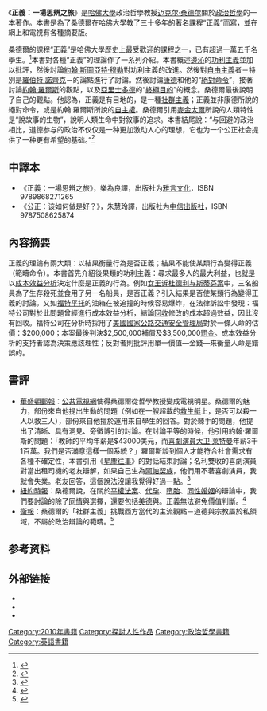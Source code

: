 {{NoteTA
|G1=USState
|2=zh:莱特曼; zh-hans:莱特曼; zh-tw:賴特曼; zh-hk:莱特曼;
}}
{{Infobox Book
| 原名         = ''Justice: What's the Right Thing to Do?''<ref name="Sandel2010">{{cite book|author=Michael J. Sandel|title=Justice: What's the Right Thing to Do?|url=http://books.google.com/books?id=BrdNDG7TTUEC|date=17 August 2010|publisher=Farrar, Straus and Giroux|isbn=978-0-374-53250-5|access-date=2014-05-07|archive-date=2014-07-07|archive-url=https://web.archive.org/web/20140707024557/http://books.google.com/books?id=BrdNDG7TTUEC|dead-url=no}}</ref>
| 中文書名     = 
| 作者         = [[迈克尔·桑德尔|迈克尔·桑德尔]]
| 譯者         = {{flagicon|ROC}}樂為良（雅言文化）；<ref>{{cite book | others=樂為良譯 | title=《正義：一場思辨之旅》 | url=http://books.google.com/books?id=a8khkgEACAAJ | 4= | location=[[台北|台北]] | publisher=雅言文化 | 7= | date=2011年 | language=zh-tw | 10= | isbn=9789868271265 | oclc=862888976 | access-date=2014-05-07 | archive-date=2014-07-07 | archive-url=https://web.archive.org/web/20140707024716/http://books.google.com/books?id=a8khkgEACAAJ | dead-url=no }}</ref><br/>{{flagicon|PRC}}朱慧玲（中信出版社）<ref>{{cite book | others=朱慧玲譯 | title=《公正：该如何做是好?》 | url=http://books.google.com/books?id=cKuuygAACAAJ | 4= | location=[[北京|北京]] | publisher=中信出版社 | date=2011年 | language=zh-cn | isbn=9787508625874 | oclc=712612963 | access-date=2014-05-07 | archive-date=2014-07-07 | archive-url=https://web.archive.org/web/20140707022319/http://books.google.com/books?id=cKuuygAACAAJ | dead-url=no }}{{zh}}</ref>
| 出版日期     = 2010年8月17日
| 中文版       = {{flagicon|ROC}}《正義：一場思辨之旅》（雅言文化）ISBN 978-9-868-27126-5 ；<br/>
{{flagicon|PRC}}《公正：该如何做是好?》（中信出版社）ISBN 978-7-508-62587-4 
| publisher    = Farrar, Straus and Giroux 
| isbn         = 978-0-374-53250-5
| language     = [[英文|英文]]
}}
《'''正義：一場思辨之旅'''》是[[哈佛大學|哈佛大學]]政治哲學教授[[迈克尔·桑德尔|迈克尔·桑德尔]]關於[[政治哲學|政治哲學]]的一本著作。本書是為了桑德爾在哈佛大學教了三十多年的著名課程“正義”而寫，並在網上和電視有各種摘要版。

桑德爾的課程“正義”是哈佛大學歷史上最受歡迎的課程之一，已有超過一萬五千名學生。<ref>{{cite web | url=http://www.justiceharvard.org/ | title=Justice with Michael Sandel - Online Harvard Course Exploring Justice, Equality, Democracy, and Citizenship | publisher=[[哈佛大學|哈佛大學]] | access-date=2014-05-07 | archive-url=https://web.archive.org/web/20140427043908/http://www.justiceharvard.org/ | archive-date=2014-04-27 | dead-url=no }}{{en}}</ref>本書對各種“正義”的理論作了一系列介紹。本書概述[[邊沁|邊沁]]的[[功利主義|功利主義]]並加以批評，然後討論[[約翰·斯圖亞特·穆勒|約翰·斯圖亞特·穆勒]]對功利主義的改進。然後對[[自由主義|自由主義]]者－特別是[[羅伯特·諾齊克|羅伯特·諾齊克]]－的論點進行了討論。然後討論[[康德|康德]]和他的“[[絕對命令|絕對命令]]”，接著討論[[約翰·羅爾斯|約翰·羅爾斯]]的觀點，以及[[亞里士多德|亞里士多德]]的“[[目的_(哲學)|終極目的]]”的概念。桑德爾最後說明了自己的觀點。他認為，正義是有目地的，是一種[[社群主義|社群主義]]；正義並非康德所說的絕對命令，或是約翰·羅爾斯所說的[[自主權|自主權]]。桑德爾引用[[阿拉斯代爾·麥金泰爾|麥金太爾]]所說的人類特性是“說故事的生物”，說明人類生命中對敘事的追求。本書結尾說：“与回避的政治相比，道德参与的政治不仅仅是一种更加激动人心的理想，它也为一个公正社会提供了一种更有希望的基础。”<ref>{{Cite news | url=http://www.ftchinese.com/story/001055969 | title=假如中国大学生听了《公正》课 | date=2014年4月28日 | location=英国 | publisher=《[[金融时报_(英国)|金融时报]]》中文网 | author=何帆 | access-date=2014-05-07 | archive-url=https://web.archive.org/web/20140511124444/http://www.ftchinese.com/story/001055969 | archive-date=2014-05-11 | dead-url=no }}</ref>

==中譯本==
*《正義：一場思辨之旅》，樂為良譯，出版社为[[雅言文化|雅言文化]]，ISBN 9789868271265
*《公正：该如何做是好？》，朱慧玲譯，出版社为[[中信出版社|中信出版社]]，ISBN 9787508625874

==內容摘要==
正義的理論有兩大類：以結果衡量行為是否正義；結果不能使某類行為變得正義（範疇命令）。本書首先介紹後果類的功利主義：尋求最多人的最大利益，也就是以[[成本效益分析|成本效益分析]]決定什麼是正義的行為。例如[[女王诉杜德利与斯蒂芬案|女王诉杜德利与斯蒂芬案]]中，三名船員為了生存殺死並食用了另一名船員，是否正義？引入結果是否使某類行為變得正義的討論。又如[[福特平托|福特平托]]的油箱在被追撞的時候容易爆炸，在法律訴訟中發現：福特公司對於此問題曾經進行成本效益分析，結論[[回收|回收]]修改的成本超過效益，因此沒有回收。福特公司在分析時採用了[[美國國家公路交通安全管理局|美國國家公路交通安全管理局]]對於一條人命的估價：$200,000；本案最後判決$2,500,000補償及$3,500,000[[罰金|罰金]]。成本效益分析的支持者認為決策應該理性；反對者則批評用單一價值—金錢—來衡量人命是錯誤的。

==書評==
* [[華盛頓郵報|華盛頓郵報]]：[[公共電視網|公共電視網]]使得桑德爾從哲學教授變成電視明星。桑德爾的魅力，部份來自他提出生動的問題（例如在一艘超載的[[救生艇|救生艇]]上，是否可以殺一人以救三人），部份來自他擅於運用來自學生的回答。對於棘手的問題，他提出了清晰、具有洞見、旁徵博引的討論。在討論平等的時候，他引用約翰·羅爾斯的問題：「教師的平均年薪是$43000美元，而[[喜劇演員|喜劇演員]][[大卫·莱特曼|大卫·莱特曼]]年薪3千1百萬。我們是否滿意這樣一個系統？」羅爾斯談到個人才能符合社會需求有各種不確定性，本書引用《[[星塵往事|星塵往事]]》的對話結束討論；名利雙收的喜劇演員對當出租司機的老友辯解，如果自己生為[[阿帕契族|阿帕契族]]，他們用不著喜劇演員，我就會失業。老友回答，這個說法沒讓我覺得好過一點。<ref>{{Cite news | url=http://www.washingtonpost.com/wp-dyn/content/article/2009/10/23/AR2009102301912.html | title=Philosophy | author=Dennis Drabelle | publisher=[[華盛頓郵報|華盛頓郵報]] | date=2009年10月25日 | access-date=2014-05-09 | archive-url=https://web.archive.org/web/20140521103003/http://www.washingtonpost.com/wp-dyn/content/article/2009/10/23/AR2009102301912.html | archive-date=2014-05-21 | dead-url=no }}{{en}}</ref>
* [[紐約時報|紐約時報]]：桑德爾說，在關於[[平權法案|平權法案]]、[[代孕|代孕]]、[[墮胎|墮胎]]、[[同性婚姻|同性婚姻]]的辯論中，我們要討論的除了[[同情|同情]]與選擇，還要包括[[美德|美德]]與{{le|應得|Desert (philosophy)}}。正義無法避免價值判斷。<ref>{{cite news | url=http://www.nytimes.com/2009/11/29/books/review/Rauch-t.html | title=You Be the Judge | author=JONATHAN RAUCH | publisher=[[紐約時報|紐約時報]] | date=2009年11月27日 | access-date=2014-05-09 | archive-url=https://web.archive.org/web/20131208154811/http://www.nytimes.com/2009/11/29/books/review/Rauch-t.html | archive-date=2013-12-08 | dead-url=no }}{{en}}</ref>
* [[衛報|衛報]]：桑德爾的「社群主義」挑戰西方當代的主流觀點－道德與宗教屬於私領域，不屬於政治辯論的範疇。<ref>{{Cite news | author=Jonathan Reé | title=Michael Sandel offers an exemplary analysis of why morality is rarely a private matter | url=http://www.theguardian.com/books/2009/nov/01/justice-michael-sandel | publisher=[[衛報|衛報]] | date=2009年10月31日 | access-date=2014-05-09 | archive-url=https://web.archive.org/web/20140512212948/http://www.theguardian.com/books/2009/nov/01/justice-michael-sandel | archive-date=2014-05-12 | dead-url=no }}{{en}}</ref>

== 参考资料 ==
{{Reflist}}

== 外部链接 ==
* {{cite book|author=Michael J. Sandel|title=Justice: What's the Right Thing to Do?|url=http://books.google.com/books?id=BrdNDG7TTUEC|date=17 August 2010|publisher=Farrar, Straus and Giroux|isbn=978-0-374-53250-5|access-date=2014-05-07|archive-date=2014-07-07|archive-url=https://web.archive.org/web/20140707024557/http://books.google.com/books?id=BrdNDG7TTUEC|dead-url=no}}{{en}}
* {{cite web | url=http://www.justiceharvard.org/ | title=Justice with Michael Sandel - Online Harvard Course Exploring Justice, Equality, Democracy, and Citizenship | publisher=[[哈佛大學|哈佛大學]] | accessdate=2014-05-07 | archive-date=2019-05-27 | archive-url=https://web.archive.org/web/20190527032526/http://justiceharvard.org/ | dead-url=no }}{{en}}
* {{cite web | author=[[迈克尔·桑德尔|迈克尔·桑德尔]] | url=https://www.ted.com/talks/michael_sandel_what_s_the_right_thing_to_do | title=What's the right thing to do? | publisher=[[TED大會|TED大會]] | access-date=2014-05-07 | archive-date=2021-03-26 | archive-url=https://web.archive.org/web/20210326184737/https://www.ted.com/talks/michael_sandel_what_s_the_right_thing_to_do | dead-url=no }}{{en}}
<!--- 分类 --->

[[Category:2010年書籍|Category:2010年書籍]]
[[Category:探討人性作品|Category:探討人性作品]]
[[Category:政治哲學書籍|Category:政治哲學書籍]]
[[Category:英語書籍|Category:英語書籍]]